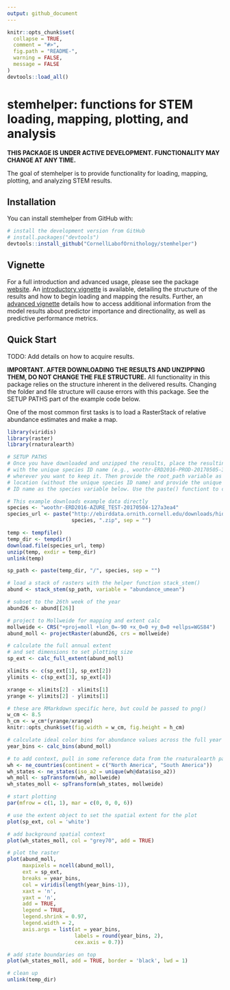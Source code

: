 ```yaml
---
output: github_document
---
```


<!-- README.md is generated from README.Rmd. Please edit that file -->

```r
knitr::opts_chunk$set(
  collapse = TRUE,
  comment = "#>",
  fig.path = "README-",
  warning = FALSE, 
  message = FALSE
)
devtools::load_all()
```

# stemhelper: functions for STEM loading, mapping, plotting, and analysis

<!-- [![License: GPL v3](https://img.shields.io/badge/License-GPL%20v3-blue.svg)](http://www.gnu.org/licenses/gpl-3.0) -->

**THIS PACKAGE IS UNDER ACTIVE DEVELOPMENT. FUNCTIONALITY MAY CHANGE AT ANY TIME.**

The goal of stemhelper is to provide functionality for loading, mapping, plotting, and analyzing STEM results.

## Installation

You can install stemhelper from GitHub with:

```r
# install the development version from GitHub
# install.packages("devtools")
devtools::install_github("CornellLabofOrnithology/stemhelper")
```

## Vignette

For a full introduction and advanced usage, please see the package [website](https://cornelllabofornithology.github.io/stemhelper). An [introductory vignette](https://cornelllabofornithology.github.io/stemhelper/articles/stem-intro-mapping.html) is available, detailing the structure of the results and how to begin loading and mapping the results. Further, an [advanced vignette](https://cornelllabofornithology.github.io/stemhelper/articles/stem-pipd.html) details how to access additional information from the model results about predictor importance and directionality, as well as predictive performance metrics.

## Quick Start

TODO: Add details on how to acquire results.

**IMPORTANT. AFTER DOWNLOADING THE RESULTS AND UNZIPPING THEM, DO NOT CHANGE THE FILE STRUCTURE.** All functionality in this package relies on the structure inherent in the delivered results. Changing the folder and file structure will cause errors with this package. See the SETUP PATHS part of the example code below.

One of the most common first tasks is to load a RasterStack of relative abundance estimates and make a map.

```r
library(viridis)
library(raster)
library(rnaturalearth)

# SETUP PATHS
# Once you have downloaded and unzipped the results, place the resulting folder,
# with the unique species ID name (e.g., woothr-ERD2016-PROD-20170505-3f880822)
# wherever you want to keep it. Then provide the root_path variable as that
# location (without the unique species ID name) and provide the unique species 
# ID name as the species variable below. Use the paste() functiont to combine

# This example downloads example data directly
species <- "woothr-ERD2016-AZURE_TEST-20170504-127a3ea4"
species_url <- paste("http://ebirddata.ornith.cornell.edu/downloads/hidden/", 
                     species, ".zip", sep = "")

temp <- tempfile()
temp_dir <- tempdir()
download.file(species_url, temp)
unzip(temp, exdir = temp_dir)
unlink(temp)

sp_path <- paste(temp_dir, "/", species, sep = "")

# load a stack of rasters with the helper function stack_stem()
abund <- stack_stem(sp_path, variable = "abundance_umean")

# subset to the 26th week of the year
abund26 <- abund[[26]]

# project to Mollweide for mapping and extent calc
mollweide <- CRS("+proj=moll +lon_0=-90 +x_0=0 +y_0=0 +ellps=WGS84")
abund_moll <- projectRaster(abund26, crs = mollweide)

# calculate the full annual extent
# and set dimensions to set plotting size
sp_ext <- calc_full_extent(abund_moll)

xlimits <- c(sp_ext[1], sp_ext[2])
ylimits <- c(sp_ext[3], sp_ext[4])

xrange <- xlimits[2] - xlimits[1]
yrange <- ylimits[2] - ylimits[1]

# these are RMarkdown specific here, but could be passed to png()
w_cm <- 8.5
h_cm <- w_cm*(yrange/xrange)
knitr::opts_chunk$set(fig.width = w_cm, fig.height = h_cm)

# calculate ideal color bins for abundance values across the full year
year_bins <- calc_bins(abund_moll)

# to add context, pull in some reference data from the rnaturalearth package
wh <- ne_countries(continent = c("North America", "South America"))
wh_states <- ne_states(iso_a2 = unique(wh@data$iso_a2))
wh_moll <- spTransform(wh, mollweide)
wh_states_moll <- spTransform(wh_states, mollweide)

# start plotting
par(mfrow = c(1, 1), mar = c(0, 0, 0, 6))

# use the extent object to set the spatial extent for the plot
plot(sp_ext, col = 'white')

# add background spatial context
plot(wh_states_moll, col = "grey70", add = TRUE)

# plot the raster
plot(abund_moll,
     maxpixels = ncell(abund_moll),
     ext = sp_ext,
     breaks = year_bins,
     col = viridis(length(year_bins-1)),
     xaxt = 'n',
     yaxt = 'n',
     add = TRUE,
     legend = TRUE,
     legend.shrink = 0.97,
     legend.width = 2,
     axis.args = list(at = year_bins,
                      labels = round(year_bins, 2),
                      cex.axis = 0.7))

# add state boundaries on top
plot(wh_states_moll, add = TRUE, border = 'black', lwd = 1)

# clean up
unlink(temp_dir)
```
